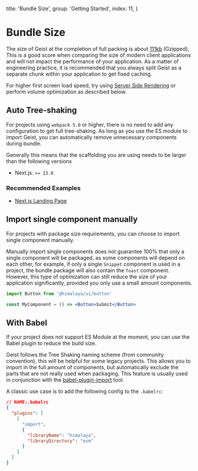   title: 'Bundle Size',
  group: 'Getting Started',
  index: 11,
}

# Bundle Size

The size of Geist at the completion of full packing is about [111kb](https://bundle.js.org/?q=@himalaya/ui) (Gzipped),
This is a good score when comparing the size of modern client applications and will not impact the performance of your application.
As a matter of engineering practice, it is recommended that you always split Geist as a separate chunk within your application to get fixed caching.

For higher first screen load speed, try using [Server Side Rendering](/guide/server-render) or perform volume optimization as described below.

## Auto Tree-shaking

For projects using `webpack 5.0` or higher, there is no need to add any configuration to get full tree-shaking.
As long as you use the ES module to import Geist, you can automatically remove unnecessary components during bundle.

Generally this means that the scaffolding you are using needs to be larger than the following versions

- Next.js: `>= 13.0`

### Recommended Examples

- [Next.js Landing Page](https://github.com/red-ninjas/landing-page)

## Import single component manually

For projects with package size requirements, you can choose to import single component manually.

Manually import single components does not guarantee 100% that only a single component will be packaged,
as some components will depend on each other, for example, if only a single `Snippet` component is used in a project, the bundle package
will also contain the `Toast` component. However, this type of optimization can still reduce the size of your application significantly,
provided you only use a small amount components.

```jsx
import Button from '@himalaya/ui/button'

const MyComponent = () => <Button>Submit</Button>
```

## With Babel

If your project does not support ES Module at the moment, you can use the Babel plugin to reduce the build size.

Geist follows the Tree Shaking naming scheme (from community convention), this will be helpful for some legacy projects.
This allows you to import in the full amount of components, but automatically exclude the parts that are not really used when packaging.
This feature is usually used in conjunction with the [babel-plugin-import](https://www.npmjs.com/package/babel-plugin-import) tool.

A classic use case is to add the following config to the `.babelrc`:

```json
// NAME:.babelrc
{
  "plugins": [
    [
      "import",
      {
        "libraryName": "himalaya",
        "libraryDirectory": "esm"
      }
    ]
  ]
}
```
